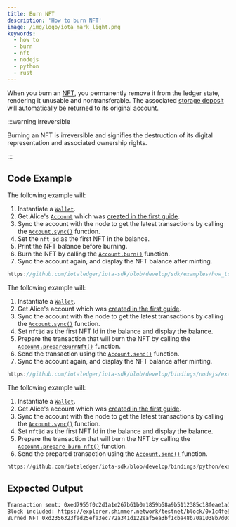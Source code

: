 ```yaml
---
title: Burn NFT
description: 'How to burn NFT'
image: /img/logo/iota_mark_light.png
keywords:
  - how to
  - burn
  - nft
  - nodejs
  - python
  - rust
---
```



When you burn an [NFT](https://wiki.iota.org/shimmer/develop/explanations/what-is-stardust/tokenization/#non-fungible-tokens-nfts),
you permanently remove it from the ledger state, rendering it unusable and nontransferable. The associated [storage deposit](https://wiki.iota.org/shimmer/develop/explanations/what-is-stardust/storage-deposit/) will automatically be returned to its original account.

:::warning irreversible

Burning an NFT is irreversible and signifies the destruction of its digital representation and
associated ownership rights.

:::

## Code Example

<Tabs groupId="language" queryString>
<TabItem value="rust" label="Rust">

The following example will:

1. Instantiate a [`Wallet`](https://docs.rs/iota-sdk/latest/iota_sdk/wallet/core/struct.Wallet.html).
2. Get Alice's [`Account`](https://docs.rs/iota-sdk/latest/iota_sdk/wallet/account/struct.Account.html) which was
   [created in the first guide](../accounts-and-addresses/create-account.mdx).
3. Sync the account with the node to get the latest transactions by calling the [`Account.sync()`](https://docs.rs/iota-sdk/latest/iota_sdk/wallet/account/struct.Account.html#method.sync)
   function.
4. Set the `nft_id` as the first NFT in the balance.
5. Print the NFT balance before burning.
6. Burn the NFT by calling the [`Account.burn()`](https://docs.rs/iota-sdk/latest/iota_sdk/wallet/account/struct.Account.html#method.burn)
   function.
7. Sync the account again, and display the NFT balance after minting.

```rust reference
https://github.com/iotaledger/iota-sdk/blob/develop/sdk/examples/how_tos/nfts/burn_nft.rs
```

</TabItem>
<TabItem value="typescript-node" label="Typescript (Node.js)">

The following example will:

1. Instantiate a [`Wallet`](../../../references/nodejs/classes/Wallet).
2. Get Alice's account which was [created in the first guide](../accounts-and-addresses/create-account.mdx).
3. Sync the account with the node to get the latest transactions by calling the [`Account.sync()`](../../../references/nodejs/classes/Account/#sync)
   function.
4. Set `nftId` as the first NFT Id in the balance and display the balance.
5. Prepare the transaction that will burn the NFT by calling the [`Account.prepareBurnNft()`](https://wiki.iota.org/next/iota-sdk/references/nodejs/classes/Account/#prepareburnnft) function.
6. Send the transaction using the [`Account.send()`](https://wiki.iota.org/next/iota-sdk/references/nodejs/classes/Account/#send)
   function.
7. Sync the account again, and display the NFT balance after minting.

```typescript reference
https://github.com/iotaledger/iota-sdk/blob/develop/bindings/nodejs/examples/how_tos/nfts/burn_nft.ts
```

</TabItem>
<TabItem value="python" label="Python">

The following example will:

1. Instantiate a [`Wallet`](../../../references/python/iota_sdk/wallet/).
2. Get Alice's account which was [created in the first guide](../accounts-and-addresses/create-account.mdx).
3. Sync the account with the node to get the latest transactions by calling the [`Account.sync()`](../../../references/python/iota_sdk/wallet/account/#sync)
   function.
4. Set `nftId` as the first NFT Id in the balance and display the balance.
5. Prepare the transaction that will burn the NFT by calling the [`Account.prepare_burn_nft()`](https://wiki.iota.org/next/iota-sdk/references/python/iota_sdk/wallet/account/#prepare_burn_nft) function.
6. Send the prepared transaction using the [`Account.send()`](https://wiki.iota.org/next/iota-sdk/references/python/iota_sdk/wallet/account/#send)
   function.

```python reference
https://github.com/iotaledger/iota-sdk/blob/develop/bindings/python/examples/how_tos/nfts/burn_nft.py
```

</TabItem>
</Tabs>

## Expected Output

```bash
Transaction sent: 0xed7955f0c2d1a1e267b61b0a1859b58a9b5112385c18feae1a198f3a9992d19e
Block included: https://explorer.shimmer.network/testnet/block/0x1c4fe528677089eeffaa01eefe34eda4a75f7c6f2020d83af61221571979f616
Burned NFT 0xd2356323fad25efa3ec772a341d122eaf5ea3bf1cba48b70a1038b7d00bc385d
```
